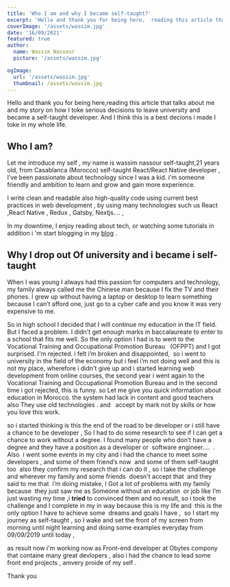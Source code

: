 ```yaml
---
title: 'Who I am and why I became self-taught?'
excerpt: 'Hello and thank you for being here,  reading this article that talks about me and my story on how I toke  serious decisions to leave university and became a self-taught developer. And I think this is a best decions i made  I toke  in my whole life.'
coverImage: '/assets/wassim.jpg'
date: '16/09/2021'
featured: true
author:
  name: Wassim Nassour
  picture: '/assets/wassim.jpg'

ogImage:
  url: '/assets/wassim.jpg'
  thumbnail: /assets/wassim.jpg
---
```


Hello and thank you for being here,reading this article that talks about me and my story on how I toke serious decisions to leave university and became a self-taught developer. And I think this is a best decions i made I toke in my whole life.

## **Who I am?**

Let me introduce my self , my name is wassim nassour self-taught,21 years old, from Casablanca (Morocco) self-taught React/React Native developer , I’ve been passionate about technology since I was a kid. i'm someone friendly and ambition to learn and grow and gain more experience.

I write clean and readable also high-quality code using current best practices in web development , by using many technologies such us React ,React Native , Redux , Gatsby, Nextjs.... ,

In my downtime, I enjoy reading about tech, or watching some tutorials in addition i 'm start blogging in my [blog](https://wassimnassour.vercel.app/blog/1) .

## **Why I drop out Of university and i became i self-taught**

When I was young I always had this passion for computers and technology, my family always called me the Chinese man because I fix the TV and their phones. I grew up without having a laptop or desktop to learn something because I can’t afford one, just go to a cyber cafe and you know it was very expensive to me.

So in high school I decided that I will continue my education in the IT field. But I faced a problem. I didn't get enough marks in baccalaureate to enter to a school that fits me well. So the only option I had is to went to the Vocational Training and Occupational Promotion Bureau   (OFPPT) and I got surprised. I'm rejected. i felt i’m broken and disappointed,  so i went to university in the field of the economy but i feel i’m not doing well and this is not my place, wherefore i didn't give up and i started learning web development from online courses, the second year i went again to the Vocational Training and Occupational Promotion Bureau and in the second time i got rejected, this is funny. so Let me give you quick information about education in Morocco. the system had lack in content and good teachers also They use old technologies . and   accept by mark not by skills or how you love this work.

so i started thinking is this the end of the road to be developer or i still have a chance to be developer , So I had to do some research to see if I can get a chance to work without a degree. I found many people who don’t have a degree and they have a position as a developer or  software engineer….  . Also  i went some events in my city and i had the chance to meet some developers , and some of them friend’s now  and some of them self-taught too  also they confirm my research that i can do it , so i take the challenge  and wherever my family and some friends  doesn't accept that  and they said to me that  i’m doing mistake, I Got a lot of problems with my family because  they just saw me as Someone without an education  or job like I’m just wasting my time ,i **tried** to convinced them and no result, so i took the challenge and I complete in my in way because this is my life and  this is the only option I have to achieve some  dreams and goals I have ,  so I start my journey as self-taught , so I wake and set the front of my screen from morning until night learning and doing some examples everyday from 09/09/2019 until today ,

as result now i'm working now as Front-end developer at Obytes compony that containe many great devlopers , also i had the chance to lead some front end projects , amvery proide of my self .

Thank you
